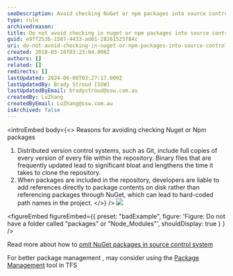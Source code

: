 ```yaml
---
seoDescription: Avoid checking NuGet or npm packages into source control to prevent repository bloat and hardcoded path names.
type: rule
archivedreason:
title: Do not avoid checking in nuget or npm packages into source control?
guid: e9ff253b-1587-4433-ad01-28261525f84c
uri: do-not-avoid-checking-in-nuget-or-npm-packages-into-source-control
created: 2018-03-26T03:23:04.000Z
authors: []
related: []
redirects: []
lastUpdated: 2024-06-08T03:27:17.000Z
lastUpdatedBy: Brady Stroud [SSW]
lastUpdatedByEmail: bradystroud@ssw.com.au
createdBy: LuZhang
createdByEmail: LuZhang@ssw.com.au
isArchived: false
---
```


<introEmbed
  body={<>
Reasons for avoiding checking Nuget or Npm packages

1. Distributed version control systems, such as Git, include full copies of every version of every file within the repository. Binary files that are frequently updated lead to significant bloat and lengthens the time it takes to clone the repository.
2. When packages are included in the repository, developers are liable to add references directly to package contents on disk rather than referencing packages through NuGet, which can lead to hard-coded path names in the project.
  </>}
/>
![](/uploads/rules/do-not-avoid-checking-in-nuget-or-npm-packages-into-source-control/nugetpackages.png)

<figureEmbed figureEmbed={{
  preset: "badExample",
  figure: 'Figure: Do not have a folder called "packages" or "Node_Modules"',
  shouldDisplay: true
} } />


Read more about how to [omit NuGet packages in source control system](https://docs.microsoft.com/en-us/nuget/consume-packages/packages-and-source-control?WT.mc_id=DOP-MVP-33518)

For better package management , may consider using the [Package Management](https://docs.microsoft.com/en-us/vsts/package/overview?view=tfs-2018&WT.mc_id=DOP-MVP-33518) tool in TFS
